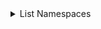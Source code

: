 
<details>
<summary>List Namespaces</summary>
<Tabs>
<TabItem value="go" label="Go">

```go
package main

import (
	"context"
	"log"

	"github.com/opentdf/platform/protocol/go/policy/namespaces"
	"github.com/opentdf/platform/sdk"
)

func main() {

	platformEndpoint := "http://localhost:8080"

	// Create a new client
	client, err := sdk.New(
		platformEndpoint,
		sdk.WithClientCredentials("opentdf", "secret", nil),
	)

	if err != nil {
		log.Fatal(err)
	}

	// List All Namespaces
	namespaces, err := client.Namespaces.ListNamespaces(context.Background(), &namespaces.ListNamespacesRequest{})
	if err != nil {
		log.Fatal(err)
	}
	for _, namespace := range namespaces.GetNamespaces() {
		log.Printf("Namespace: %s\n", namespace.GetName())
	}
}
```

</TabItem>
<TabItem value="java" label="Java">

```java
package io.opentdf.platform;
import io.opentdf.platform.sdk.*;

import java.util.concurrent.ExecutionException;

import io.opentdf.platform.policy.namespaces.*;
import io.opentdf.platform.policy.Namespace;

public class ListNamespaces {
    public static void main(String[] args) throws ExecutionException, InterruptedException{

        String clientId = "opentdf";
        String clientSecret = "secret";
        String platformEndpoint = "http://localhost:8080";

        SDKBuilder builder = new SDKBuilder();
        SDK sdk = builder.platformEndpoint(platformEndpoint)
                .clientSecret(clientId, clientSecret).useInsecurePlaintextConnection(true)
                .build();

        ListNamespacesRequest request = ListNamespacesRequest.newBuilder().build();

        ListNamespacesResponse resp = sdk.getServices().namespaces().listNamespaces(request).get();

        java.util.List<Namespace> namespaces = resp.getNamespacesList();
    }
}
```

</TabItem>
<TabItem value="js" label="Javascript">

```javascript
```

</TabItem>
</Tabs>
</details>